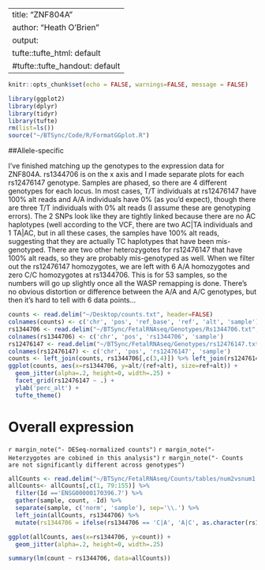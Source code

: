 
---
title: "ZNF804A"
author: "Heath O'Brien"
output:
  tufte::tufte_html: default
  #tufte::tufte_handout: default
---
<!-- see http://rstudio.github.io/tufte/ for info about tufte -->
```r
knitr::opts_chunk$set(echo = FALSE, warnings=FALSE, message = FALSE)

library(ggplot2)
library(dplyr)
library(tidyr)
library(tufte)
rm(list=ls())
source("~/BTSync/Code/R/FormatGGplot.R")
```

##Allele-specific

I’ve finished matching up the genotypes to the expression data for ZNF804A. rs1344706 is on the x axis and I made separate plots for each rs12476147 genotype. Samples are phased, so there are 4 different genotypes for each locus. In most cases, T/T individuals at rs12476147 have 100% alt reads and A/A individuals have 0% (as you’d expect), though there are three T/T individuals with 0% alt reads (I assume these are genotyping errors). The 2 SNPs look like they are tightly linked because there are no AC haplotypes (well according to the VCF, there are two AC|TA individuals and 1 TA|AC, but in all these cases, the samples have 100% alt reads, suggesting that they are actually TC haplotypes that have been mis-genotyped. There are two other heterozygotes for rs12476147 that have 100% alt reads, so they are probably mis-genotyped as well. When we filter out the rs12476147 homozygotes, we are left with 6 A/A homozygotes and zero C/C homozygotes at rs1344706. This is for 53 samples, so the numbers will go up slightly once all the WASP remapping is done. There’s no obvious distortion or difference between the A/A and A/C genotypes, but then it’s hard to tell with 6 data points…

```r
counts <- read.delim("~/Desktop/counts.txt", header=FALSE)
colnames(counts) <- c('chr', 'pos', 'ref_base', 'ref', 'alt', 'sample')
rs1344706 <- read.delim("~/BTSync/FetalRNAseq/Genotypes/Rs1344706.txt", header=FALSE)
colnames(rs1344706) <- c('chr', 'pos', 'rs1344706', 'sample')
rs12476147 <- read.delim("~/BTSync/FetalRNAseq/Genotypes/rs12476147.txt", header=FALSE)
colnames(rs12476147) <- c('chr', 'pos', 'rs12476147', 'sample')
counts <- left_join(counts, rs1344706[,c(3,4)]) %>% left_join(rs12476147[,c(3,4)])
ggplot(counts, aes(x=rs1344706, y=alt/(ref+alt), size=ref+alt)) +
  geom_jitter(alpha=.2, height=0, width=.25) +
  facet_grid(rs12476147 ~ .) +
  ylab('perc_alt') +
  tufte_theme()
```

# Overall expression

`r margin_note("- DESeq-normalized counts")`
`r margin_note("- Heterzygotes are cobined in this analysis")`
`r margin_note("- Counts are not significantly different across genotypes")`

```r
allCounts <- read.delim("~/BTSync/FetalRNAseq/Counts/tables/num2vsnum1.complete.txt", check.names = FALSE)
allCounts<- allCounts[,c(1, 79:155)] %>%
  filter(Id =='ENSG00000170396.7') %>%
  gather(sample, count, -Id) %>%
  separate(sample, c('norm', 'sample'), sep='\\.') %>%
  left_join(allCounts, rs1344706) %>%
  mutate(rs1344706 = ifelse(rs1344706 == 'C|A', 'A|C', as.character(rs1344706)))

ggplot(allCounts, aes(x=rs1344706, y=count)) +
  geom_jitter(alpha=.2, height=0, width=.25)

summary(lm(count ~ rs1344706, data=allCounts))
```

